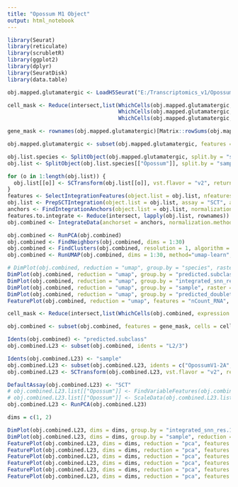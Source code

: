 ```yaml
---
title: "Opossum M1 Object"
output: html_notebook
---
```


```r

library(Seurat)
library(reticulate)
library(scrubletR)
library(ggplot2)
library(dplyr)
library(SeuratDisk)
library(data.table)

obj.mapped.glutamatergic <- LoadH5Seurat("E:/Transcriptomics_v1/Opossum/seurat/opossum_mouse_v1_glutamatergic_mapped.h5seurat")

```


```r

cell_mask <- Reduce(intersect,list(WhichCells(obj.mapped.glutamatergic, expression = nFeature_RNA > 700), 
                                   WhichCells(obj.mapped.glutamatergic, expression = nFeature_RNA < 6500),
                                   WhichCells(obj.mapped.glutamatergic, expression = nCount_RNA < 40000)))

gene_mask <- rownames(obj.mapped.glutamatergic)[Matrix::rowSums(obj.mapped.glutamatergic[["RNA"]]@counts > 0) > 8]

obj.mapped.glutamatergic <- subset(obj.mapped.glutamatergic, features = gene_mask, cells = cell_mask)

```


```r

obj.list.species <- SplitObject(obj.mapped.glutamatergic, split.by = "species")
obj.list <- SplitObject(obj.list.species[["Opossum"]], split.by = "sample")

```


```r

for (o in 1:length(obj.list)) {
  obj.list[[o]] <- SCTransform(obj.list[[o]], vst.flavor = "v2", return.only.var.genes = FALSE, verbose = FALSE)
}
features <- SelectIntegrationFeatures(object.list = obj.list, nfeatures = 5000)
obj.list <- PrepSCTIntegration(object.list = obj.list, assay = "SCT", anchor.features = features)
anchors <- FindIntegrationAnchors(object.list = obj.list, normalization.method = "SCT", anchor.features = features)
features.to.integrate <- Reduce(intersect, lapply(obj.list, rownames))
obj.combined <- IntegrateData(anchorset = anchors, normalization.method = "SCT", features.to.integrate = features.to.integrate)

```


```r

obj.combined <- RunPCA(obj.combined)
obj.combined <- FindNeighbors(obj.combined, dims = 1:30)
obj.combined <- FindClusters(obj.combined, resolution = 1, algorithm = 4, method = "igraph")
obj.combined <- RunUMAP(obj.combined, dims = 1:30, method="umap-learn", return.model = TRUE)

```


```r

# DimPlot(obj.combined, reduction = "umap", group.by = "species", raster = FALSE, shuffle = TRUE) + xlim(-10, 15) + ylim(-10, 15) + coord_equal()
DimPlot(obj.combined, reduction = "umap", group.by = "predicted.subclass", raster = FALSE, shuffle = TRUE) + xlim(-10, 15) + ylim(-10, 15) + coord_equal()
DimPlot(obj.combined, reduction = "umap", group.by = "integrated_snn_res.1", raster = FALSE, shuffle = TRUE, label = TRUE) + xlim(-10, 15) + ylim(-10, 15) + coord_equal()
DimPlot(obj.combined, reduction = "umap", group.by = "sample", raster = FALSE, shuffle = TRUE) + xlim(-10, 15) + ylim(-10, 15) + coord_equal()
DimPlot(obj.combined, reduction = "umap", group.by = "predicted_doublets", raster = FALSE, shuffle = TRUE) + xlim(-10, 15) + ylim(-10, 15) + coord_equal()
FeaturePlot(obj.combined, reduction = "umap", features = "nCount_RNA", max.cutoff = 5000, raster = FALSE) + xlim(-10, 15) + ylim(-10, 15) + coord_equal()

```


```r

cell_mask <- Reduce(intersect,list(WhichCells(obj.combined, expression = nCount_RNA > 3000)))

obj.combined <- subset(obj.combined, features = gene_mask, cells = cell_mask)

```


```r

Idents(obj.combined) <- "predicted.subclass"
obj.combined.L23 <- subset(obj.combined, idents = "L2/3")

```


```r

Idents(obj.combined.L23) <- "sample"
obj.combined.L23 <- subset(obj.combined.L23, idents = c("OpossumV1-2A", "OpossumV1-2B"))
obj.combined.L23 <- SCTransform(obj.combined.L23, vst.flavor = "v2", return.only.var.genes = FALSE, verbose = FALSE)

```


```r

DefaultAssay(obj.combined.L23) <- "SCT"
# obj.combined.L23.list[["Opossum"]] <- FindVariableFeatures(obj.combined.L23.list[["Opossum"]])
# obj.combined.L23.list[["Opossum"]] <- ScaleData(obj.combined.L23.list[["Opossum"]])
obj.combined.L23 <- RunPCA(obj.combined.L23)

```


```r

dims = c(1, 2)

DimPlot(obj.combined.L23, dims = dims, group.by = "integrated_snn_res.1", reduction = "pca", label = TRUE) + NoLegend() + xlim(-25, 25) + ylim(-25, 25) + coord_equal()
DimPlot(obj.combined.L23, dims = dims, group.by = "sample", reduction = "pca", label = TRUE) + NoLegend() + xlim(-25, 25) + ylim(-25, 25) + coord_equal()
FeaturePlot(obj.combined.L23, dims = dims, reduction = "pca", features = "nFeature_RNA") + xlim(-25, 25) + ylim(-25, 25) + coord_equal()
FeaturePlot(obj.combined.L23, dims = dims, reduction = "pca", features = "nCount_RNA") + xlim(-25, 25) + ylim(-25, 25) + coord_equal()
FeaturePlot(obj.combined.L23, dims = dims, reduction = "pca", features = "Trpc6") + xlim(-25, 25) + ylim(-25, 25) + coord_equal()
FeaturePlot(obj.combined.L23, dims = dims, reduction = "pca", features = "Bdnf") + xlim(-25, 25) + ylim(-25, 25) + coord_equal()
FeaturePlot(obj.combined.L23, dims = dims, reduction = "pca", features = "Adamts2") + xlim(-25, 25) + ylim(-25, 25) + coord_equal()
FeaturePlot(obj.combined.L23, dims = dims, reduction = "pca", features = "Epha3") + xlim(-25, 25) + ylim(-25, 25) + coord_equal()

```














